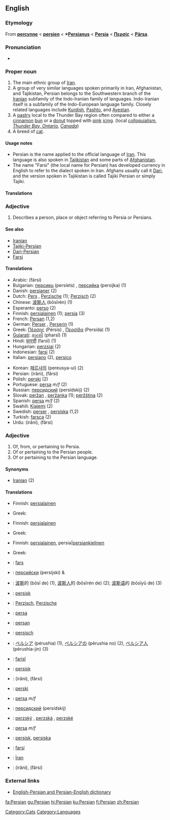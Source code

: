 {{interwiktionary|code=fa}}
{{wikibooks|Persian}}
==English==
{{wikipedia}}

===Etymology===
From {{ME.}} '''[[percynne]]''' < {{MF.}} '''[[persien]]''' < {{L.}} '''*[[Persianus]]''' < {{L.}} '''[[Persia]]''' < {{AGr.}} '''[[Περσίς]]''' < {{OP.}} '''[[Pārsa]]'''.

===Pronunciation===
*{{rhymes|ɜː(r)ʒən}}

===Proper noun===
{{en-proper noun|Persians}}

# The main ethnic group of [[Iran]].
# A group of very similar languages spoken primarily in Iran, Afghanistan, and Tajikistan, Persian belongs to the Southwestern branch of the [[Iranian]] subfamily of the Indo-Iranian family of languages. Indo-Iranian itself is a subfamily of the Indo-European language family. Closely related languages include [[Kurdish]], [[Pashto]], and [[Avestan]].
# A [[pastry]] local to the Thunder Bay region often compared to either a [[cinnamon]] [[bun]] or a [[donut]] topped with [[pink]] [[icing]]. (local [[colloquialism]], ''[http://en.wikipedia.org/wiki/Thunder_Bay%2C_Ontario Thunder Bay, Ontario], [[Canada]]'')
# A breed of [[cat]].

====Usage notes====
*Persian is the name applied to the official language of [[Iran]]. This language is also spoken in [[Tajikistan]] and some parts of [[Afghanistan]].
*The name "Farsi" (the local name for Persian) has developed currency in English to refer to the dialect spoken in Iran. Afghans usually call it [[Dari]], and the version spoken in Tajikistan is called Tajiki Persian or simply Tajiki.

====Translations====
{{Persian-Farsi}}

===Adjective===
{{en-adj|-}}

# Describes a person, place or object referring to Persia or Persians.

====See also====
*[[Iranian]]
*[[Tajiki-Persian]]
*[[Dari-Persian]]
*[[Farsi]]

====Translations====
{{trans-top|referring to Persia or Persians}}
*Arabic: {{ARchar|[[فارسي]]}} (fársi)
*Bulgarian: [[персиец]] (persíets) {{m}}, [[персийка]] (persíjka) {{f}} (1)
*Danish: [[persianer]] (2)
*Dutch: [[Pers]] {{m}}, [[Perzische]] {{f}} (1); [[Perzisch]] {{n}} (2)
*Chinese: [[波斯人]] (bōsīrén) (1)
*Esperanto: [[perso]] (2)
*Finnish: [[persialainen]] (1); [[persia]] (3)
*French: [[Persan]] {{m}} (1,2)
*German: [[Perser]] {{m}}, [[Perserin]] {{f}} (1)
*Greek: [[Πέρσης]] (Pérsis) {{m}}, [[Περσίδα]] (Persída) {{f}} (1)
*[[Gujarati]]: [[ફારસી]] (pharsī) (1)
*Hindi: [[फ़ारसी]] (farsī) (1)
*Hungarian: [[perzsiai]] (2)
*Indonesian: [[farsi]] (2)
*Italian: [[persiano]] (2), [[persico]]
{{trans-mid}}
*Korean: [[페르샤의]] (pereusya-ui) (2)
*Persian: {{FAchar|[[ایرانی]]}} (irâni), {{FAchar|[[فارسی]]}} (fârsi)
*Polish: [[perski]] (2)
*Portuguese: [[persa]] ''m/f'' (2)
*Russian: [[персидский]] (persídskij) (2)
*Slovak: [[peržan#Slovak|peržan]] {{m}}, [[peržanka]] {{f}} (1); [[peržština]] {{f}} (2)
*Spanish: [[persa]] ''m/f'' (2)
*Swahili: [[Kiajemi]] (2)
*Swedish: [[perser]] {{m}} {{p}}, [[persiska]] {{f}} (1,2)
*Turkish: [[farsça]] (2)
*Urdu: {{FAchar|[[ایرانی]]}} (irâni), {{FAchar|[[فارسی]]}} (fârsi)
{{trans-bottom}}

===Adjective===
{{en-adj}}

# Of, from, or pertaining to Persia.
# Of or pertaining to the Persian people.
# Of or pertaining to the Persian language.

====Synonyms====
*[[Iranian]] (2)

====Translations====
{{trans-top|from or pertaining to Persia}}
*Finnish: [[persialainen]]
{{trans-mid}}
*Greek: {{t|el|περσικός|m|tr=persikós}}
{{trans-bottom}}

{{trans-top|pertaining to the Persian people}}
*Finnish: [[persialainen]]
{{trans-mid}}
*Greek: {{t|el|περσικός|m|tr=persikós}}
{{trans-bottom}}

{{trans-top|pertaining to the Persian language}}
*Finnish: [[persialainen]], persia|[[persia|persian]][[kielinen]]
{{trans-mid}}
*Greek: {{t|el|περσικός|m|tr=persikós}}
{{trans-bottom}}

{{checktrans-top}}
*{{ttbc|Azeri}}: [[fars]]
*{{ttbc|Bulgarian}}: [[персийски]] (persíjski) {{m}} & {{p}}
*{{ttbc|Chinese}}: [[波斯]]的 (bōsī de) (1), [[波斯人]]的 (bōsīrén de) (2); [[波斯语]]的 (bōsīyǔ de) (3)
*{{ttbc|Danish}}: [[persisk]]
*{{ttbc|Dutch}}: [[Perzisch]], [[Perzische]]
*{{ttbc|Esperanto}}: [[persa]]
*{{ttbc|French}}: [[persan]]
*{{ttbc|German}}: [[persisch]]
*{{ttbc|Japanese}}: [[ペルシア]] (pérushia) (1), [[ペルシアの]] (pérushia no) (2), [[ペルシア人]] (pérushia-jin) (3)
*{{ttbc|Kurdish}}: [[farisî]]
*{{ttbc|Norwegian}}: [[persisk]]
{{trans-mid}}
*{{ttbc|Persian}}: {{FAchar|[[ایرانی]]}} (irâni), {{FAchar|[[فارسی]]}} (fârsi)
*{{ttbc|Polish}}: [[perski]]
*{{ttbc|Portuguese}}: [[persa]] ''m/f''
*{{ttbc|Russian}}: [[персидский]] (persídskij)
*{{ttbc|Slovak}}: [[perzský]] {{m}}, [[perzská]] {{f}}, [[perzské]] {{n}}
*{{ttbc|Spanish}}: [[persa]] ''m/f''
*{{ttbc|Swedish}}: [[persisk]], [[persiska]]
*{{ttbc|Tatar}}: [[farsí]]
*{{ttbc|Turkish}}: [[İran]]
*{{ttbc|Urdu}}: {{URchar|[[ایرانی]]}} (irâni), {{URchar|[[فارسی]]}} (fârsi)
{{trans-bottom}}

===External links===
{{ethnologue|code=pes}}
*[http://www.aryanpour.com/ English-Persian and Persian-English dictionary]

[[Category:Cats]]
[[Category:Languages]]

[[fa:Persian]]
[[gu:Persian]]
[[hi:Persian]]
[[ku:Persian]]
[[fi:Persian]]
[[zh:Persian]]